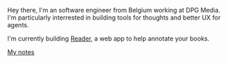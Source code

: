
<NameTransition />

Hey there, I'm an software engineer from Belgium working at DPG Media. I'm particularly interrested in building tools for thoughts and better UX for agents.

I'm currently building [Reader](https://github.com/rurangiza/reader), a web app to help annotate your books.

[My notes](/notes)

<Footer />